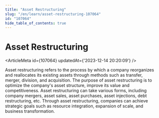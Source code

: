 ```yaml
---
title: "Asset Restructuring"
slug: "/en/learn/asset-restructuring-107064"
id: "107064"
hide_table_of_contents: true
---
```



# Asset Restructuring

<ArticleMeta id={107064} updatedAt={'2023-12-14 20:20:09'} />
<div className='border-solid border-b border-t-0 my-4 border-[var(--ifm-color-gray-300)]' />

Asset restructuring refers to the process by which a company reorganizes and reallocates its existing assets through methods such as transfer, merger, division, and acquisition. The purpose of asset restructuring is to optimize the company's asset structure, improve its value and competitiveness. Asset restructuring can take various forms, including company mergers, asset sales, asset purchases, asset injections, debt restructuring, etc. Through asset restructuring, companies can achieve strategic goals such as resource integration, expansion of scale, and business transformation.

